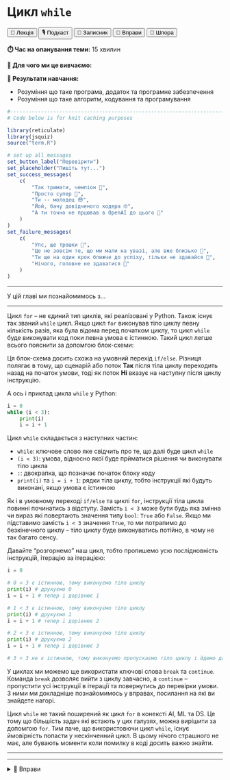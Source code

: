 # Цикл `while` {#while}

<div class="btn-group">
  <button class="lecture">🎥 Лекція</button>
  <button class="podcast">🎙️ Подкаст</button>
  <button class="notebook">📓 Записник</button>
  <button class="exercises" onclick="openDetailsById('while_exercises');">🤸 Вправи</button>
  <button class="cheat">📝 Шпора</button>
</div>

**⏱️ Час на опанування теми:** 15 хвилин

**🤷 Для чого ми це вивчаємо:**

**🔑 Результати навчання:**

- Розуміння що таке програма, додаток та програмне забезпечення
- Розуміння що таке алгоритм, кодування та програмування 

```r
#-------------------------------------------------------------------------------
# Code below is for knit caching purposes

library(reticulate)
library(jsquiz)
source("term.R")

# set up all messages 
set_button_label("Перевірити")
set_placeholder("Пишіть тут...")
set_success_messages(
    c(
        "Так тримати, чемпіон 🌟",
        "Просто супер 🤩",
        "Ти -- молодец 😎",
        "Йой, бачу довідченого кодера 🤓",
        "А ти точно не прцював в OpenAI до цього 🤖"
    )
)
set_failure_messages(
    c(
        "Упс, ще трошки 😬",
        "Це не зовсім те, що ми мали на увазі, але вже близько 🙊",
        "Ти ще на один крок ближче до успіху, тільки не здавайся 🚀",
        "Нічого, головне не здаватися 💪"
    )
)
```

---

У цій главі ми познайомимось з...

---

Цикл `for` -- не єдиний тип циклів, які реалізовані у Python. Також існує так званий `while` цикл. Якщо цикл `for` виконував тіло циклу певну кількість разів, яка була відома перед початком циклу, то цикл `while` буде виконувати код поки певна умова є істинною. Такий цикл легше всього пояснити за допомгою блок-схеми: 

<!-- XXX: flow chart of while loop -->

Ця блок-схема досить схожа на умовний перехід `if/else`. Різниця полягає в тому, що сценарій або поток **Так** після тіла циклу переходить назад на початок умови, тоді як поток **Ні** вказує на наступну після циклу інструкцію. 

А ось і приклад цикла `while` у Python: 


```python
i = 0
while (i < 3):
    print(i)
    i = i + 1

```

Цикл `while` складається з наступних частин: 

- `while`: ключове слово яке свідчить про те, що далі буде цикл `while`
- `(i < 3)`: умова, відносно якої буде прйматися рішення чи виконувати тіло цикла
- `:`: двокрапка, що позначає початок блоку коду
- `print(i)` та `i = i + 1`: рядки тіла циклу, тобто інструкції які будуть виконані, якщо умова є істинною

Як і в умовному переході `if/else` та циклі `for`, інструкції тіла цикла повинні починатись з відступу. Замість `i < 3` може бути будь яка змінна чи вираз які повертають значення типу `bool`: `True` або `False`. Якщо ми підставимо замість `i < 3` значення `True`, то ми потрапимо до безкінечного циклу -- тіло циклу буде виконуватись потійно, в чому не так багато сенсу. 

Давайте "розгорнемо" наш цикл, тобто пропишемо усю послідновність інструкцій, ітерацію за ітерацією: 

```python
i = 0

# 0 < 3 є істинною, тому виконуємо тіло циклу
print(i) # друкуємо 0
i = i + 1 # тепер i дорівнює 1

# 1 < 3 є істинною, тому виконуємо тіло циклу
print(i) # друкуємо 1
i = i + 1 # тепер i дорівнює 2

# 2 < 3 є істинною, тому виконуємо тіло циклу
print(i) # друкуємо 2
i = i + 1 # тепер i дорівнює 3

# 3 < 3 не є істинною, тому виконуємо пропускаємо тіло циклу і йдемо далі
```

У циклах ми можемо ще використати ключові слова `break` та `continue`. Команда `break` дозволяє вийти з циклу завчасно, а `continue` -- пропустити усі інструкції в ітерації та повернутись до перевірки умови. З ними ми докладніше познайомимось у вправах, посилання на які ви знайдете нагорі. 

Цикл `while` не такий поширений як цикл `for` в конексті AI, ML та DS. Це тому що більшість задач які встають у цих галузях, можна вирішити за допомгою `for`. Тим паче, що використовючи цикл `while`, існує ймовірність попасти у нескінченний цикл. В цьому нічого страшного не має, але бувають моменти коли помилку в коді досить важко знайти.

---

---

<details id="while_exercises">
<summary>🤸 Вправи</summary>

</details>
